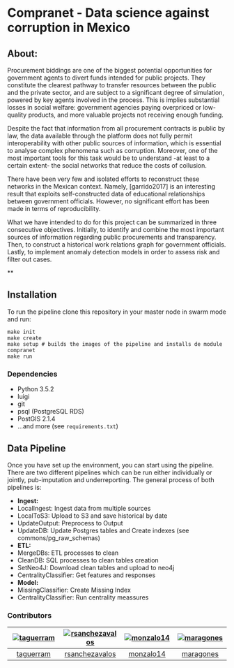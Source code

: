 # Compranet - Data science against corruption in Mexico

## About:
Procurement biddings are one of the biggest potential opportunities for government agents to divert funds intended for public projects. They constitute the clearest pathway to transfer resources between the public and the private sector, and are subject to a significant degree of simulation, powered by key agents involved in the process. This is implies substantial losses in social welfare: government agencies paying overpriced or low-quality products, and more valuable projects not receiving enough funding.

Despite the fact that information from all procurement contracts is public by law, the data available through the platform does not fully permit interoperability with other public sources of information, which is essential to analyse complex phenomena such as corruption. Moreover, one of the most important tools for this task would be to understand -at least to a certain extent- the social networks that reduce the costs of collusion.

There have been very few and isolated efforts to reconstruct these networks in the Mexican context. Namely, [garrido2017] is an interesting result that exploits self-constructed data of educational relationships between government officials. However, no significant effort has been made in terms of reproducibility. 

What we have intended to do for this project can be summarized in three consecutive objectives. Initially, to identify and combine the most important sources of information regarding public procurements and transparency. Then, to construct a historical work relations graph for government officials. Lastly, to implement anomaly detection models in order to assess risk and filter out cases.

**


## Installation
To run the pipeline clone this repository in your master node in swarm mode and run: 

```
make init 
make create
make setup # builds the images of the pipeline and installs de module compranet
make run
```

### Dependencies

* Python 3.5.2
* luigi
* git
* psql (PostgreSQL RDS)
* PostGIS 2.1.4
* ...and more (see `requirements.txt`)



## Data Pipeline

Once you have set up the environment, you can start using the pipeline. There
are two different pipelines which can be run either individually or jointly,
pub-imputation and underreporting. The general process of both pipelines is:

* **Ingest:**
* LocalIngest: Ingest data from multiple sources
* LocalToS3: Upload to S3 and save historical by date
* UpdateOutput: Preprocess to Output
* UpdateDB: Update Postgres tables and Create indexes (see commons/pg_raw_schemas)
* **ETL:**
* MergeDBs: ETL processes to clean
* CleanDB: SQL processes to clean tables creation
* SetNeo4J: Download clean tables and upload to neo4j
* CentralityClassifier: Get features and responses
* **Model:**
* MissingClassifier: Create Missing Index
* CentralityClassifier: Run centrality meassures

### Contributors

| [![taguerram][ph-thalia]][gh-thalia] | [![rsanchezavalos][ph-rsanchez]][gh-rsanchez] | [![monzalo14][ph-monica]][gh-monica] | [![maragones][ph-manuel-a]][gh-manuel-a] |
|                 :--:                 |                     :--:                      |                     :--:             |                     :--:             |
|        [taguerram][gh-thalia]         |         [rsanchezavalos][gh-rsanchez]           |          [monzalo14][gh-monica]      |          [maragones][gh-manuel-a]      |



[ph-thalia]: https://avatars0.githubusercontent.com/u/20998351?v=3&s=460
[gh-thalia]: https://github.com/taguerram

[ph-monica]: https://avatars0.githubusercontent.com/u/16139907?v=3&s=460
[gh-monica]: https://github.com/monzalo14


[ph-manuel-a]: https://avatars2.githubusercontent.com/u/11464076?v=3&s=460
[gh-manuel-a]: https://github.com/maragones

[ph-rsanchez]: https://avatars.githubusercontent.com/u/10931011?v=3&s=460
[gh-rsanchez]: https://github.com/rsanchezavalos

